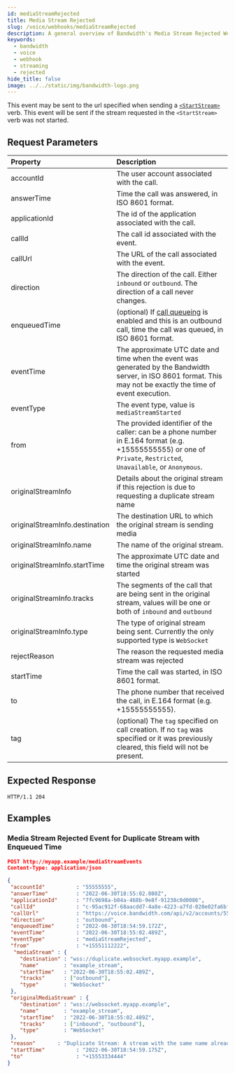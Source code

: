 ```yaml
---
id: mediaStreamRejected
title: Media Stream Rejected
slug: /voice/webhooks/mediaStreamRejected
description: A general overview of Bandwidth's Media Stream Rejected Webhook
keywords:
  - bandwidth
  - voice
  - webhook
  - streaming
  - rejected
hide_title: false
image: ../../static/img/bandwidth-logo.png
---
```


This event may be sent to the url specified when sending a [`<StartStream>`][1] verb. This event will be sent if the stream requested in the `<StartStream>` verb was not started.

## Request Parameters

| Property                        | Description  |
|:--------------------------------|:-------------|
| accountId                       | The user account associated with the call. |
| answerTime                      | Time the call was answered, in ISO 8601 format. |
| applicationId                   | The id of the application associated with the call. |
| callId                          | The call id associated with the event. |
| callUrl                         | The URL of the call associated with the event. |
| direction                       | The direction of the call. Either `inbound` or `outbound`. The direction of a call never changes. |
| enqueuedTime                    | (optional) If [call queueing](/apis/voice#operation/createCall) is enabled and this is an outbound call, time the call was queued, in ISO 8601 format. |
| eventTime                       | The approximate UTC date and time when the event was generated by the Bandwidth server, in ISO 8601 format. This may not be exactly the time of event execution. |
| eventType                       | The event type, value is `mediaStreamStarted` |
| from                            | The provided identifier of the caller: can be a phone number in E.164 format (e.g. +15555555555) or one of `Private`, `Restricted`, `Unavailable`, or `Anonymous`. |
| originalStreamInfo              | Details about the original stream if this rejection is due to requesting a duplicate stream name |
| originalStreamInfo.destination  | The destination URL to which the original stream is sending media |
| originalStreamInfo.name         | The name of the original stream. |
| originalStreamInfo.startTime    | The approximate UTC date and time the original stream was started |
| originalStreamInfo.tracks       | The segments of the call that are being sent in the original stream, values will be one or both of `inbound` and `outbound` |
| originalStreamInfo.type         | The type of original stream being sent. Currently the only supported type is `WebSocket` |
| rejectReason                    | The reason the requested media stream was rejected |
| startTime                       | Time the call was started, in ISO 8601 format. |
| to                              | The phone number that received the call, in E.164 format (e.g. +15555555555). |
| tag                             | (optional) The `tag` specified on call creation. If no `tag` was specified or it was previously cleared, this field will not be present. |

## Expected Response

```http
HTTP/1.1 204
```

## Examples

### Media Stream Rejected Event for Duplicate Stream with Enqueued Time

```json
POST http://myapp.example/mediaStreamEvents
Content-Type: application/json

{
 "accountId"          : "55555555",
 "answerTime"         : "2022-06-30T18:55:02.080Z",
 "applicationId"      : "7fc9698a-b04a-468b-9e8f-91238c0d0086",
 "callId"             : "c-95ac912f-68aacdd7-4a8e-4223-a7fd-020e02fa6bf2",
 "callUrl"            : "https://voice.bandwidth.com/api/v2/accounts/55555555/calls/c-95ac912f-68aacdd7-4a8e-4223-a7fd-020e02fa6bf2",
 "direction"          : "outbound",
 "enqueuedTime"       : "2022-06-30T18:54:59.172Z",
 "eventTime"          : "2022-06-30T18:55:02.489Z",
 "eventType"          : "mediaStreamRejected",
 "from"               : "+15551112222",
  "mediaStream" : {
    "destination" : "wss://duplicate.websocket.myapp.example",
    "name"        : "example_stream",
    "startTime"   : "2022-06-30T18:55:02.489Z",
    "tracks"      : ["outbound"],
    "type"        : "WebSocket"
 },
 "originalMediaStream" : {
    "destination" : "wss://websocket.myapp.example",
    "name"        : "example_stream",
    "startTime"   : "2022-06-30T18:55:02.489Z",
    "tracks"      : ["inbound", "outbound"],
    "type"        : "WebSocket"
 },
 "reason"       : "Duplicate Stream: A stream with the same name already exists for this call",
 "startTime"          : "2022-06-30T18:54:59.175Z",
 "to"                 : "+15553334444"
}
```

[1]: /docs/voice/bxml/startStream
